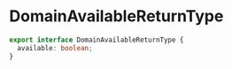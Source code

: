 # DomainAvailableReturnType

```typescript
export interface DomainAvailableReturnType {
  available: boolean;
}
```
